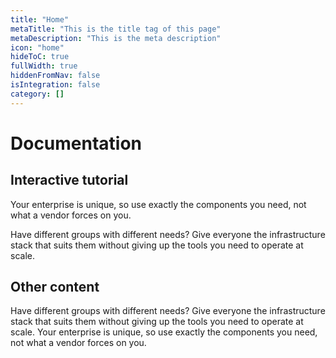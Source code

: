 ```yaml
---
title: "Home"
metaTitle: "This is the title tag of this page"
metaDescription: "This is the meta description"
icon: "home"
hideToC: true
fullWidth: true
hiddenFromNav: false
isIntegration: false
category: []
---
```



<Intro>

# Documentation

## Interactive tutorial

Your enterprise is unique, so use exactly the components you need, not what a vendor forces on you.

Have different groups with different needs? Give everyone the infrastructure stack that suits them without giving up the tools you need to operate at scale.

<IntroButtons />
</Intro>
<ContentWrap>

## Other content

Have different groups with different needs? Give everyone the infrastructure stack that suits them without giving up the tools you need to operate at scale.
Your enterprise is unique, so use exactly the components you need, not what a vendor forces on you.

</ContentWrap>
